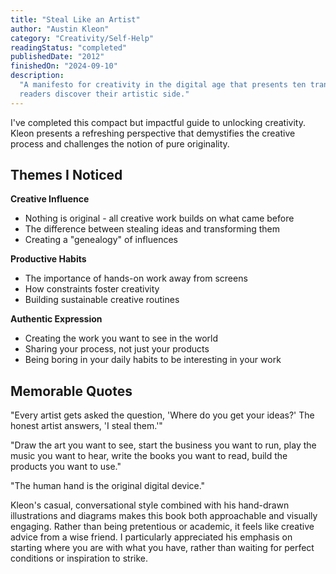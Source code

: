 ```yaml
---
title: "Steal Like an Artist"
author: "Austin Kleon"
category: "Creativity/Self-Help"
readingStatus: "completed"
publishedDate: "2012"
finishedOn: "2024-09-10"
description:
  "A manifesto for creativity in the digital age that presents ten transformative principles to help
  readers discover their artistic side."
---
```


I've completed this compact but impactful guide to unlocking creativity. Kleon presents a refreshing
perspective that demystifies the creative process and challenges the notion of pure originality.

## Themes I Noticed

**Creative Influence**

- Nothing is original - all creative work builds on what came before
- The difference between stealing ideas and transforming them
- Creating a "genealogy" of influences

**Productive Habits**

- The importance of hands-on work away from screens
- How constraints foster creativity
- Building sustainable creative routines

**Authentic Expression**

- Creating the work you want to see in the world
- Sharing your process, not just your products
- Being boring in your daily habits to be interesting in your work

## Memorable Quotes

"Every artist gets asked the question, 'Where do you get your ideas?' The honest artist answers, 'I
steal them.'"

"Draw the art you want to see, start the business you want to run, play the music you want to hear,
write the books you want to read, build the products you want to use."

"The human hand is the original digital device."

Kleon's casual, conversational style combined with his hand-drawn illustrations and diagrams makes
this book both approachable and visually engaging. Rather than being pretentious or academic, it
feels like creative advice from a wise friend. I particularly appreciated his emphasis on starting
where you are with what you have, rather than waiting for perfect conditions or inspiration to
strike.

